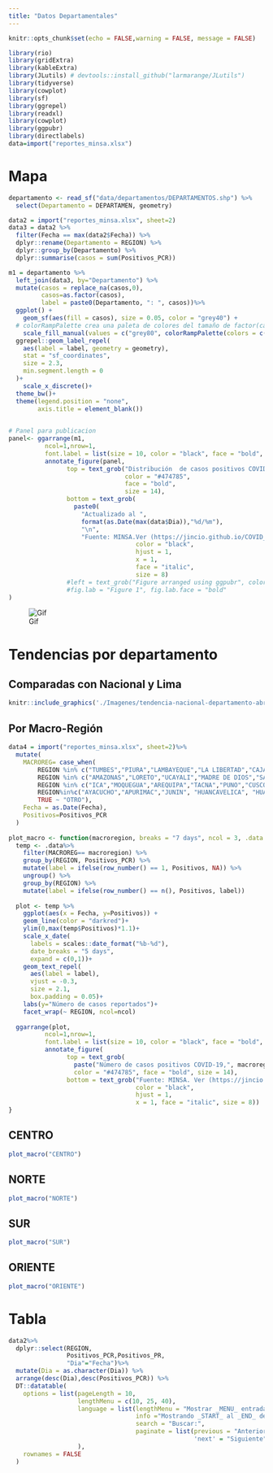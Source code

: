 ```yaml
---
title: "Datos Departamentales"
---
```


```r
knitr::opts_chunk$set(echo = FALSE,warning = FALSE, message = FALSE)
```

```r
library(rio)
library(gridExtra)
library(kableExtra)
library(JLutils) # devtools::install_github("larmarange/JLutils")
library(tidyverse)
library(cowplot)
library(sf)
library(ggrepel)
library(readxl)
library(cowplot)
library(ggpubr)
library(directlabels)
data=import("reportes_minsa.xlsx")
```


# Mapa

```r
departamento <- read_sf("data/departamentos/DEPARTAMENTOS.shp") %>%
  select(Departamento = DEPARTAMEN, geometry)

data2 = import("reportes_minsa.xlsx", sheet=2)
data3 = data2 %>%
  filter(Fecha == max(data2$Fecha)) %>%
  dplyr::rename(Departamento = REGION) %>%
  dplyr::group_by(Departamento) %>%
  dplyr::summarise(casos = sum(Positivos_PCR))

m1 = departamento %>%
  left_join(data3, by="Departamento") %>%
  mutate(casos = replace_na(casos,0),
         casos=as.factor(casos),
         label = paste0(Departamento, ": ", casos))%>%
  ggplot() +
    geom_sf(aes(fill = casos), size = 0.05, color = "grey40") +
  # colorRampPalette crea una paleta de colores del tamaño de factor(casos) -1
    scale_fill_manual(values = c("grey80", colorRampPalette(colors = c("#FFF5F0","#FB6A4A", "#67000D"))(length(unique(data3$casos)-1)))) +
  ggrepel::geom_label_repel(
    aes(label = label, geometry = geometry),
    stat = "sf_coordinates", 
    size = 2.3,
    min.segment.length = 0
  )+
    scale_x_discrete()+
  theme_bw()+
  theme(legend.position = "none",
        axis.title = element_blank())
 
```


```r
# Panel para publicacion
panel<- ggarrange(m1,
          ncol=1,nrow=1,
          font.label = list(size = 10, color = "black", face = "bold", family = NULL))
          annotate_figure(panel,
                top = text_grob("Distribución  de casos positivos COVID-19 x departamento, Perú", 
                                color = "#474785", 
                                face = "bold", 
                                size = 14),
                bottom = text_grob(
                  paste0(
                    "Actualizado al ", 
                    format(as.Date(max(data$Dia)),"%d/%m"),
                    "\n",
                    "Fuente: MINSA.Ver (https://jincio.github.io/COVID_19_PERU/Propagacion.html)"), 
                                   color = "black", 
                                   hjust = 1, 
                                   x = 1, 
                                   face = "italic", 
                                   size = 8)
                #left = text_grob("Figure arranged using ggpubr", color = "green", rot = 90),
                #fig.lab = "Figure 1", fig.lab.face = "bold"
)

```

![Gif](./Imagenes/peruheatmap-es-covid-enero-abril-6.gif)

# Tendencias por departamento

## Comparadas con Nacional y Lima

```r
knitr::include_graphics('./Imagenes/tendencia-nacional-departamento-abril-6.png')
```


## Por Macro-Región


```r
data4 = import("reportes_minsa.xlsx", sheet=2)%>%
  mutate(
    MACROREG= case_when(
        REGION %in% c("TUMBES","PIURA","LAMBAYEQUE","LA LIBERTAD","CAJAMARCA","ANCASH")~"NORTE",
        REGION %in% c("AMAZONAS","LORETO","UCAYALI","MADRE DE DIOS","SAN MARTIN") ~ "ORIENTE",
        REGION %in% c("ICA","MOQUEGUA","AREQUIPA","TACNA","PUNO","CUSCO") ~ "SUR",
        REGION%in%c("AYACUCHO","APURIMAC","JUNIN", "HUANCAVELICA", "HUANUCO", "PASCO")~ "CENTRO",
        TRUE ~ "OTRO"),
    Fecha = as.Date(Fecha),
    Positivos=Positivos_PCR
  )
  
plot_macro <- function(macroregion, breaks = "7 days", ncol = 3, .data = data4){
  temp <- .data%>%
    filter(MACROREG== macroregion) %>% 
    group_by(REGION, Positivos_PCR) %>% 
    mutate(label = ifelse(row_number() == 1, Positivos, NA)) %>% 
    ungroup() %>% 
    group_by(REGION) %>% 
    mutate(label = ifelse(row_number() == n(), Positivos, label))
  
  plot <- temp %>%
    ggplot(aes(x = Fecha, y=Positivos)) +
    geom_line(color = "darkred")+
    ylim(0,max(temp$Positivos)*1.1)+
    scale_x_date(
      labels = scales::date_format("%b-%d"), 
      date_breaks = "5 days", 
      expand = c(0,1))+
    geom_text_repel(
      aes(label = label), 
      vjust = -0.3,
      size = 2.1,
      box.padding = 0.05)+
    labs(y="Número de casos reportados")+
    facet_wrap(~ REGION, ncol=ncol)
  
  ggarrange(plot,
          ncol=1,nrow=1,
          font.label = list(size = 10, color = "black", face = "bold", family = NULL)) %>% 
          annotate_figure(
                top = text_grob(
                  paste("Número de casos positivos COVID-19,", macroregion), 
                  color = "#474785", face = "bold", size = 14),
                bottom = text_grob("Fuente: MINSA. Ver (https://jincio.github.io/COVID_19_PERU/Propagacion.html)", 
                                   color = "black", 
                                   hjust = 1, 
                                   x = 1, face = "italic", size = 8))
}
```

## CENTRO 

```r
plot_macro("CENTRO")
```

## NORTE 

```r
plot_macro("NORTE")
```

## SUR
```r
plot_macro("SUR")
```

## ORIENTE

```r
plot_macro("ORIENTE")
```

# Tabla 

```r
data2%>%
  dplyr::select(REGION,
                Positivos_PCR,Positivos_PR,
                "Dia"="Fecha")%>%
  mutate(Dia = as.character(Dia)) %>% 
  arrange(desc(Dia),desc(Positivos_PCR)) %>%
  DT::datatable(
    options = list(pageLength = 10, 
                   lengthMenu = c(10, 25, 40),
                   language = list(lengthMenu = "Mostrar _MENU_ entradas",
                                   info ="Mostrando _START_ al _END_ de _TOTAL_ entradas",
                                   search = "Buscar:",
                                   paginate = list(previous = "Anterior",
                                                   'next' = "Siguiente"))
                   ),
    rownames = FALSE
  )
```

